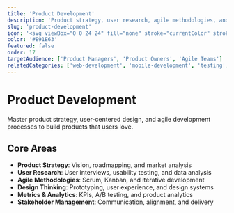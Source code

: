 ```yaml
---
title: 'Product Development'
description: 'Product strategy, user research, agile methodologies, and development processes for successful product delivery'
slug: 'product-development'
icon: '<svg viewBox="0 0 24 24" fill="none" stroke="currentColor" stroke-width="2" stroke-linecap="round" stroke-linejoin="round"><path d="M12 2l3.09 6.26L22 9.27l-5 4.87 1.18 6.88L12 17.77l-6.18 3.25L7 14.14 2 9.27l6.91-1.01L12 2z"/></svg>'
color: '#E91E63'
featured: false
order: 17
targetAudience: ['Product Managers', 'Product Owners', 'Agile Teams']
relatedCategories: ['web-development', 'mobile-development', 'testing', 'api-development']
---
```


# Product Development

Master product strategy, user-centered design, and agile development processes to build products that users love.

## Core Areas

- **Product Strategy**: Vision, roadmapping, and market analysis
- **User Research**: User interviews, usability testing, and data analysis
- **Agile Methodologies**: Scrum, Kanban, and iterative development
- **Design Thinking**: Prototyping, user experience, and design systems
- **Metrics & Analytics**: KPIs, A/B testing, and product analytics
- **Stakeholder Management**: Communication, alignment, and delivery
